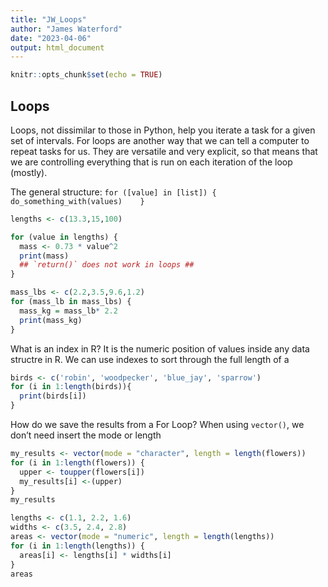 ```yaml
---
title: "JW_Loops"
author: "James Waterford"
date: "2023-04-06"
output: html_document
---
```


```r
knitr::opts_chunk$set(echo = TRUE)
```

## Loops

Loops, not dissimilar to those in Python, help you iterate a task for a given set of intervals.
For loops are another way that we can tell a computer to repeat tasks for us. They are versatile and very explicit, so that means that we are controlling everything that is run on each iteration of the loop (mostly).


The general structure: 
  `for ([value] in [list]) {
    do_something_with(values) 
  }`

```r
lengths <- c(13.3,15,100)

for (value in lengths) {
  mass <- 0.73 * value^2
  print(mass)
  ## `return()` does not work in loops ##
}
```

```r
mass_lbs <- c(2.2,3.5,9.6,1.2)
for (mass_lb in mass_lbs) {
  mass_kg = mass_lb* 2.2
  print(mass_kg)
}
```

What is an index in R?
It is the numeric position of values inside any data structre in R.
We can use indexes to sort through the full length of a 
```r
birds <- c('robin', 'woodpecker', 'blue_jay', 'sparrow')
for (i in 1:length(birds)){
  print(birds[i])
}
```
How do we save the results from a For Loop?
When using `vector()`, we don't need insert the mode or length
```r
my_results <- vector(mode = "character", length = length(flowers))
for (i in 1:length(flowers)) {
  upper <- toupper(flowers[i])
  my_results[i] <-(upper)
}
my_results
```


```r
lengths <- c(1.1, 2.2, 1.6)
widths <- c(3.5, 2.4, 2.8)
areas <- vector(mode = "numeric", length = length(lengths))
for (i in 1:length(lengths)) {
  areas[i] <- lengths[i] * widths[i]
}
areas
```


